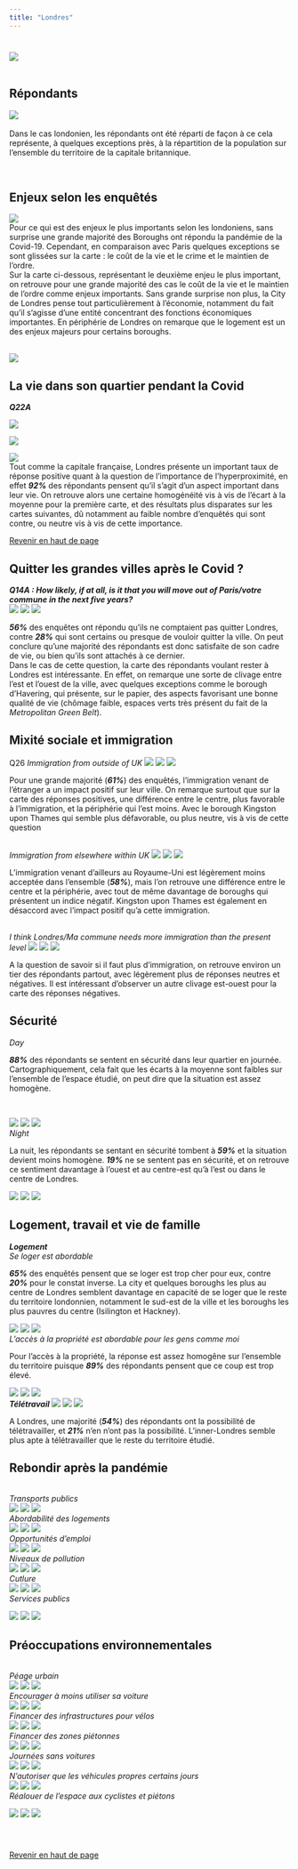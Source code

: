 ```yaml
---
title: "Londres"
---
```



# {.tabset}


![](fig/labellondres.png)
  <br>
  <br>
  
## Répondants  
![](fig/carterepondantlondres.svg)  
<br>
  <div align="justify">Dans le cas londonien, les répondants ont été réparti de façon à ce cela représente, à quelques exceptions près, à la répartition de la population sur l'ensemble du territoire de la capitale britannique. </div>  
  <br>

## Enjeux selon les enquêtés 

![](fig/london_issue1.svg)
<br>
 <div align="justify">Pour ce qui est des enjeux le plus importants selon les londoniens, sans surprise une grande majorité des Boroughs ont répondu la pandémie de la Covid-19. Cependant, en comparaison avec Paris quelques exceptions se sont glissées sur la carte : le coût de la vie et le crime et le maintien de l'ordre.
 <br> Sur la carte ci-dessous, représentant le deuxième enjeu le plus important, on retrouve pour une grande majorité des cas le coût de la vie et le maintien de l'ordre comme enjeux importants. Sans grande surprise non plus, la City de Londres pense tout particulièrement à l'économie, notamment du fait qu'il s'agisse d'une entité concentrant des fonctions économiques importantes. En périphérie de Londres on remarque que le logement est un des enjeux majeurs pour certains boroughs. 
 </div>  
  <br>
![](fig/london_issue2.svg)


## La vie dans son quartier pendant la Covid

***Q22A*** 

![](fig/Londres_Q22A_pos.svg)

![](fig/Londres_Q22A_neg.svg)

![](fig/Londres_Q22A_oth.svg) 
<div align="justify">Tout comme la capitale française, Londres présente un important taux de réponse positive quant à la question de l'importance de l'hyperproximité, en effet ***92%*** des répondants pensent qu'il s'agit d'un aspect important dans leur vie. On retrouve alors une certaine homogénéité vis à vis de l'écart à la moyenne pour la première carte, et des résultats plus disparates sur les cartes suivantes, dû notamment au faible nombre d'enquêtés qui sont contre, ou neutre vis à vis de cette importance. </div>

  <a href="#top">Revenir en haut de page</a>

## Quitter les grandes villes après le Covid ?

***Q14A : How likely, if at all, is it that you will move out of Paris/votre commune in the next five years?***
<br>
![](fig/Londres_Q14a_pos.svg)
![](fig/Londres_Q14a_neg.svg)
![](fig/Londres_Q14a_oth.svg)
<div align="justify">***56%*** des enquêtes ont répondu qu'ils ne comptaient pas quitter Londres, contre ***28%*** qui sont certains ou presque de vouloir quitter la ville. On peut conclure qu'une majorité des répondants est donc satisfaite de son cadre de vie, ou bien qu'ils sont attachés à ce dernier.  
Dans le cas de cette question, la carte des répondants voulant rester à Londres est intéressante. En effet, on remarque une sorte de clivage entre l'est et l'ouest de la ville, avec quelques exceptions comme le borough d'Havering, qui présente, sur le papier, des aspects favorisant une bonne qualité de vie (chômage faible, espaces verts très présent du fait de la *Metropolitan Green Belt*).
</div>

## Mixité sociale et immigration

Q26
*Immigration from outside of UK*
![](fig/Londres_GRID_Q26_1_pos.svg)
![](fig/Londres_GRID_Q26_1_neg.svg)
![](fig/Londres_GRID_Q26_1_oth.svg)
<div align="justify">Pour une grande majorité (***61%***) des enquêtés, l'immigration venant de l'étranger a un impact positif sur leur ville. On remarque surtout que sur la carte des réponses positives, une différence entre le centre, plus favorable à l'immigration, et la périphérie qui l'est moins. Avec le borough Kingston upon Thames qui semble plus défavorable, ou plus neutre, vis à vis de cette question
</div>
<br>
*Immigration from elsewhere within UK*
![](fig/Londres_GRID_Q26_2_pos.svg)
![](fig/Londres_GRID_Q26_2_neg.svg)
![](fig/Londres_GRID_Q26_2_oth.svg)
<div align="justify">L'immigration venant d'ailleurs au Royaume-Uni est légèrement moins acceptée dans l'ensemble (***58%***), mais l'on retrouve une différence entre le centre et la périphérie, avec tout de même davantage de boroughs qui présentent un indice négatif. Kingston upon Thames est également en désaccord avec l'impact positif qu'a cette immigration.
</div>
<br>
*I think Londres/Ma commune needs more immigration than the present level*
![](fig/Londres_GRID_Q26_3_pos.svg)
![](fig/Londres_GRID_Q26_3_neg.svg)
![](fig/Londres_GRID_Q26_3_oth.svg)
<div align="justify">A la question de savoir si il faut plus d'immigration, on retrouve environ un tier des répondants partout, avec légèrement plus de réponses neutres et négatives. Il est intéressant d'observer un autre clivage est-ouest pour la carte des réponses négatives.
</div>

## Sécurité
*Day*
<div align ="justify">***88%*** des répondants se sentent en sécurité dans leur quartier en journée. Cartographiquement, cela fait que les écarts à la moyenne sont faibles sur l'ensemble de l'espace étudié, on peut dire que la situation est assez homogène.
</div>
<br>

![](fig/Londres_GRID_Q33_1_pos.svg)
![](fig/Londres_GRID_Q33_1_neg.svg)
![](fig/Londres_GRID_Q33_1_oth.svg)
<br>
*Night*
<div align ="justify">La nuit, les répondants se sentant en sécurité tombent à ***59%*** et la situation devient moins homogène. ***19%*** ne se sentent pas en sécurité, et on retrouve ce sentiment davantage à l'ouest et au centre-est qu'à l'est ou dans le centre de Londres.
</div>
![](fig/Londres_GRID_Q33_2_pos.svg)
![](fig/Londres_GRID_Q33_2_neg.svg)
![](fig/Londres_GRID_Q33_2_oth.svg)

## Logement, travail et vie de famille  

***Logement***
<br>
*Se loger est abordable*
<br>
<div align ="justify">***65%*** des enquêtés pensent que se loger est trop cher pour eux, contre ***20%*** pour le constat inverse. La city et quelques boroughs les plus au centre de Londres semblent davantage en capacité de se loger que le reste du territoire londonnien, notamment le sud-est de la ville et les boroughs les plus pauvres du centre (Isilington et Hackney).
</div>
![](fig/Londres_GRID_Q11B_2_pos.svg)
![](fig/Londres_GRID_Q11B_2_neg.svg)
![](fig/Londres_GRID_Q11B_2_oth.svg)
<br>
*L'accès à la propriété est abordable pour les gens comme moi*
<br>
<div align ="justify">Pour l'accès à la propriété, la réponse est assez homogêne sur l'ensemble du territoire puisque ***89%*** des répondants pensent que ce coup est trop élevé.
</div>
![](fig/Londres_GRID_Q11B_3_pos.svg)
![](fig/Londres_GRID_Q11B_3_neg.svg)
![](fig/Londres_GRID_Q11B_3_oth.svg)
<br>***Télétravail*** 
![](fig/Londres_qd12_pos.svg)
![](fig/Londres_qd12_neg.svg)
![](fig/Londres_qd12_oth.svg)
<div align ="justify">A Londres, une majorité (***54%***) des répondants ont la possibilité de télétravailler, et ***21%*** n'en n'ont pas la possibilité. L'inner-Londres semble plus apte à télétravailler que le reste du territoire étudié.
</div>
## Rebondir après la pandémie

<br>*Transports publics*
<div align ="justify">
</div>
![](fig/Londres_GRID_Q37_NEW_1_pos.svg)
![](fig/Londres_GRID_Q37_NEW_1_neg.svg)
![](fig/Londres_GRID_Q37_NEW_1_oth.svg)
<br> 
*Abordabilité des logements*
<br>
<div align ="justify">
</div>
![](fig/Londres_GRID_Q37_NEW_2_pos.svg)
![](fig/Londres_GRID_Q37_NEW_2_neg.svg)
![](fig/Londres_GRID_Q37_NEW_2_oth.svg)
<br> 
*Opportunités d'emploi*
<br>
<div align ="justify">
</div>
![](fig/Londres_GRID_Q37_NEW_3_pos.svg)
![](fig/Londres_GRID_Q37_NEW_3_neg.svg)
![](fig/Londres_GRID_Q37_NEW_3_oth.svg)
<br> 
*Niveaux de pollution*
<br>
<div align ="justify">
</div>
![](fig/Londres_GRID_Q37_NEW_4_pos.svg)
![](fig/Londres_GRID_Q37_NEW_4_neg.svg)
![](fig/Londres_GRID_Q37_NEW_4_oth.svg)
<br> 
*Cutlure*
<br>
<div align ="justify">
</div>
![](fig/Londres_GRID_Q37_NEW_6_pos.svg)
![](fig/Londres_GRID_Q37_NEW_6_neg.svg)
![](fig/Londres_GRID_Q37_NEW_6_oth.svg)
<br> 
*Services publics*
<br>
<div align ="justify">
</div>
![](fig/Londres_GRID_Q37_NEW_7_pos.svg)
![](fig/Londres_GRID_Q37_NEW_7_neg.svg)
![](fig/Londres_GRID_Q37_NEW_7_oth.svg)


## Préoccupations environnementales  

<br>
*Péage urbain*
<br>
<div align ="justify">
</div>
![](fig/Londres_GRID_Q23_1_pos.svg)
![](fig/Londres_GRID_Q23_1_neg.svg)
![](fig/Londres_GRID_Q23_1_oth.svg)
<br>
*Encourager à moins utiliser sa voiture*
<br>
<div align ="justify">
</div>
![](fig/Londres_GRID_Q23_2_pos.svg)
![](fig/Londres_GRID_Q23_2_neg.svg)
![](fig/Londres_GRID_Q23_2_oth.svg)
<br>
*Financer des infrastructures pour vélos*
<br>
<div align ="justify">
</div>
![](fig/Londres_GRID_Q23_3_pos.svg)
![](fig/Londres_GRID_Q23_3_neg.svg)
![](fig/Londres_GRID_Q23_3_oth.svg)
<br>
*Financer des zones piétonnes*
<br>
<div align ="justify">
</div>
![](fig/Londres_GRID_Q23_4_pos.svg)
![](fig/Londres_GRID_Q23_4_neg.svg)
![](fig/Londres_GRID_Q23_4_oth.svg)
<br>
*Journées sans voitures*
<br>
<div align ="justify">
</div>
![](fig/Londres_GRID_Q23_5_pos.svg)
![](fig/Londres_GRID_Q23_5_neg.svg)
![](fig/Londres_GRID_Q23_5_oth.svg)
<br>
*N'autoriser que les véhicules propres certains jours*
<br>
<div align ="justify">
</div>
![](fig/Londres_GRID_Q23_6_pos.svg)
![](fig/Londres_GRID_Q23_6_neg.svg)
![](fig/Londres_GRID_Q23_6_oth.svg)
<br>
*Réalouer de l'espace aux cyclistes et piétons*
<br>
<div align ="justify">
</div>
![](fig/Londres_GRID_Q23_7_pos.svg)
![](fig/Londres_GRID_Q23_7_neg.svg)
![](fig/Londres_GRID_Q23_7_oth.svg)

#
<br><a href="#top">Revenir en haut de page</a>